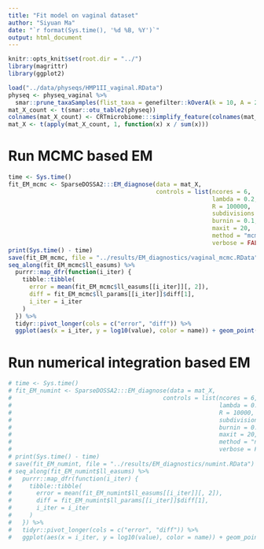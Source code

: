 ```yaml
---
title: "Fit model on vaginal dataset"
author: "Siyuan Ma"
date: "`r format(Sys.time(), '%d %B, %Y')`"
output: html_document
---
```


```r
knitr::opts_knit$set(root.dir = "../")
library(magrittr)
library(ggplot2)
```

```r
load("../data/physeqs/HMP1II_vaginal.RData")
physeq <- physeq_vaginal %>% 
  smar::prune_taxaSamples(flist_taxa = genefilter::kOverA(k = 10, A = 2))
mat_X_count <- t(smar::otu_table2(physeq))
colnames(mat_X_count) <- CRTmicrobiome:::simplify_feature(colnames(mat_X_count))
mat_X <- t(apply(mat_X_count, 1, function(x) x / sum(x)))
```

# Run MCMC based EM

```r
time <- Sys.time()
fit_EM_mcmc <- SparseDOSSA2:::EM_diagnose(data = mat_X,
                                          controls = list(ncores = 6,
                                                          lambda = 0.2,
                                                          R = 100000,
                                                          subdivisions = 10000,
                                                          burnin = 0.1,
                                                          maxit = 20,
                                                          method = "mcmc",
                                                          verbose = FALSE))
print(Sys.time() - time)
save(fit_EM_mcmc, file = "../results/EM_diagnostics/vaginal_mcmc.RData")
seq_along(fit_EM_mcmc$ll_easums) %>%
  purrr::map_dfr(function(i_iter) {
    tibble::tibble(
      error = mean(fit_EM_mcmc$ll_easums[[i_iter]][, 2]),
      diff = fit_EM_mcmc$ll_params[[i_iter]]$diff[1],
      i_iter = i_iter
    )
  }) %>%
  tidyr::pivot_longer(cols = c("error", "diff")) %>%
  ggplot(aes(x = i_iter, y = log10(value), color = name)) + geom_point()
```

# Run numerical integration based EM

```r
# time <- Sys.time()
# fit_EM_numint <- SparseDOSSA2:::EM_diagnose(data = mat_X,
#                                           controls = list(ncores = 6,
#                                                           lambda = 0.2,
#                                                           R = 10000,
#                                                           subdivisions = 100000,
#                                                           burnin = 0.1,
#                                                           maxit = 20,
#                                                           method = "numint",
#                                                           verbose = FALSE))
# print(Sys.time() - time)
# save(fit_EM_numint, file = "../results/EM_diagnostics/numint.RData")
# seq_along(fit_EM_numint$ll_easums) %>%
#   purrr::map_dfr(function(i_iter) {
#     tibble::tibble(
#       error = mean(fit_EM_numint$ll_easums[[i_iter]][, 2]),
#       diff = fit_EM_numint$ll_params[[i_iter]]$diff[1],
#       i_iter = i_iter
#     )
#   }) %>%
#   tidyr::pivot_longer(cols = c("error", "diff")) %>%
#   ggplot(aes(x = i_iter, y = log10(value), color = name)) + geom_point()
```